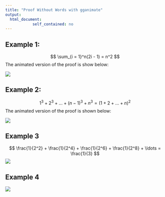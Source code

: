```yaml
---
title: "Proof Without Words with gganimate"
output: 
  html_document:
            self_contained: no
---
```


## Example 1:

$$ \sum_{i = 1}^n(2i - 1) = n^2 $$
The animated version of the proof is show below:

![](figures/sum_of_odds.gif)

## Example 2:

$$ 1^3 + 2^3 + \ldots + (n-1)^3 + n^3 = (1 + 2 + \ldots + n)^2 $$
The animated version of the proof is shown below:

![](figures/sum_of_cubes.gif)

## Example 3

$$ \frac{1}{2^2} + \frac{1}{2^4} + \frac{1}{2^6} + \frac{1}{2^8} + \ldots = \frac{1}{3} $$
![](figures/infinite_series_1.gif)

## Example 4

![](figures/pythagoras_theorem.gif)